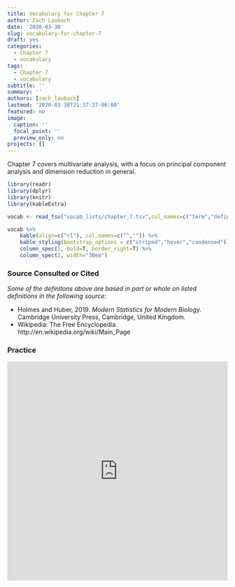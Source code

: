 ```yaml
---
title: Vocabulary for Chapter 7
author: Zach Laubach
date: '2020-03-30'
slug: vocabulary-for-chapter-7
draft: yes
categories:
  - Chapter 7
  - vocabulary
tags:
  - Chapter 7
  - vocabulary
subtitle: ''
summary: ''
authors: [zach_laubach]
lastmod: '2020-03-30T21:37:37-06:00'
featured: no
image:
  caption: ''
  focal_point: ''
  preview_only: no
projects: []
---
```


Chapter 7 covers multivariate analysis, with a focus on principal component analysis and
dimension reduction in general.

```r
library(readr)
library(dplyr)
library(knitr)
library(kableExtra)
```

```r
vocab <- read_tsv("vocab_lists/chapter_7.tsv",col_names=c("term","definition")) 

vocab %>% 
    kable(align=c("rl"), col.names=c("","")) %>%
    kable_styling(bootstrap_options = c("striped","hover","condensed")) %>%
    column_spec(1, bold=T, border_right=T) %>%
    column_spec(2, width="30em")
```

### Source Consulted or Cited

*Some of the definitons above are based in part or whole on listed definitions in the following source:*

- Holmes and Huber, 2019. *Modern Statistics for Modern Biology.* Cambridge University Press, 
Cambridge, United Kingdom.
- Wikipedia: The Free Encyclopedia. http://en.wikipedia.org/wiki/Main_Page

### Practice

<iframe src="https://quizlet.com/499545557/flashcards/embed?i=2ldef3&x=1jj1" height="500" width="100%" style="border:0"></iframe>
